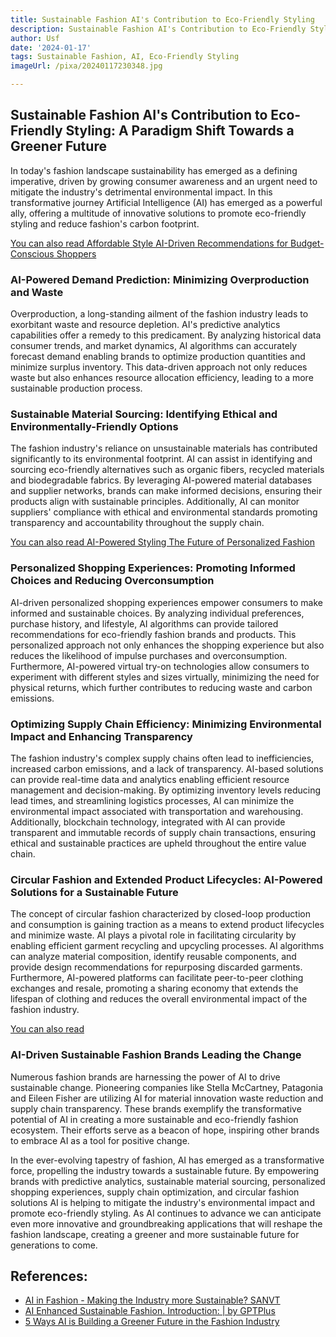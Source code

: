 ```yaml
---
title: Sustainable Fashion AI's Contribution to Eco-Friendly Styling
description: Sustainable Fashion AI's Contribution to Eco-Friendly Styling
author: Usf
date: '2024-01-17'
tags: Sustainable Fashion, AI, Eco-Friendly Styling
imageUrl: /pixa/20240117230348.jpg

---
```

## Sustainable Fashion AI's Contribution to Eco-Friendly Styling: A Paradigm Shift Towards a Greener Future

In today's fashion landscape sustainability has  emerged as a defining imperative, driven by growing consumer awareness and an urgent need to mitigate the  industry's detrimental environmental impact. In this transformative journey Artificial  Intelligence (AI) has emerged as a  powerful ally,  offering a multitude of innovative  solutions to promote eco-friendly styling and reduce  fashion's carbon footprint.

[You  can also read Affordable Style AI-Driven Recommendations for Budget-Conscious Shoppers](Affordable%20Style%20AI-Driven%20Recommendations%20for%20Budget-Conscious%20Shoppers)


### AI-Powered Demand Prediction: Minimizing Overproduction  and Waste

Overproduction, a long-standing ailment of the fashion  industry leads to  exorbitant waste and resource depletion. AI's predictive analytics capabilities offer a remedy to this predicament. By analyzing historical  data  consumer trends, and market dynamics, AI algorithms  can accurately forecast demand  enabling brands to optimize production quantities and minimize  surplus inventory. This data-driven approach not only reduces waste  but also  enhances resource allocation efficiency, leading to a more sustainable production process.

### Sustainable Material Sourcing: Identifying Ethical and Environmentally-Friendly Options

The fashion industry's reliance on unsustainable materials has contributed  significantly to its environmental footprint. AI  can assist in identifying and sourcing eco-friendly alternatives such as organic fibers, recycled  materials and biodegradable fabrics. By leveraging AI-powered  material databases  and  supplier networks, brands can make informed decisions, ensuring their products align with sustainable principles. Additionally, AI can monitor suppliers' compliance with ethical and environmental standards  promoting transparency and accountability throughout the supply chain.

[You can  also read AI-Powered Styling The Future of Personalized  Fashion](AI-Powered%20Styling%20The%20Future%20of%20Personalized%20Fashion)


### Personalized Shopping Experiences: Promoting Informed Choices and Reducing Overconsumption

AI-driven personalized shopping experiences empower consumers to make informed and sustainable choices. By analyzing individual preferences, purchase history, and lifestyle, AI algorithms can provide tailored recommendations  for eco-friendly  fashion brands and products. This personalized approach not only enhances the shopping experience but also reduces the likelihood of  impulse purchases and overconsumption. Furthermore, AI-powered  virtual try-on technologies  allow consumers to experiment with different styles  and sizes virtually, minimizing the  need  for physical  returns,  which further contributes  to reducing waste and carbon emissions.

### Optimizing Supply Chain Efficiency: Minimizing Environmental Impact and Enhancing Transparency

The fashion industry's complex supply chains often lead to inefficiencies, increased carbon emissions, and  a lack of transparency. AI-based solutions can provide real-time data and analytics enabling efficient resource  management and decision-making. By optimizing inventory levels  reducing lead times,  and streamlining logistics processes, AI  can minimize the environmental impact associated  with transportation and warehousing. Additionally, blockchain technology, integrated with AI can provide transparent  and immutable records of supply chain transactions,  ensuring ethical and sustainable practices are upheld throughout the entire  value  chain.

### Circular Fashion  and Extended Product Lifecycles: AI-Powered Solutions for a Sustainable  Future

The concept of circular fashion characterized  by closed-loop production and consumption is gaining traction  as a means to extend product lifecycles and minimize  waste. AI plays  a pivotal role in facilitating circularity by enabling efficient garment recycling and upcycling processes. AI algorithms can analyze material  composition, identify reusable components, and provide design recommendations for repurposing discarded garments. Furthermore,  AI-powered platforms  can facilitate peer-to-peer clothing exchanges and resale, promoting a  sharing economy  that extends the lifespan of clothing and reduces the overall environmental impact of the fashion industry.

[You can also read ]()


### AI-Driven Sustainable Fashion Brands Leading the Change

Numerous fashion brands are harnessing the power of AI to drive sustainable change. Pioneering companies like Stella McCartney, Patagonia and Eileen Fisher are utilizing  AI for material innovation waste reduction and supply chain transparency. These  brands exemplify the transformative potential of AI in creating a more  sustainable and eco-friendly fashion ecosystem.  Their efforts serve as a beacon of hope, inspiring other brands to embrace AI as a tool for positive change.

In the ever-evolving tapestry of fashion, AI has emerged as a transformative force, propelling the industry towards a  sustainable  future. By empowering brands with predictive analytics, sustainable material sourcing, personalized  shopping experiences, supply chain optimization, and circular fashion solutions AI is helping to mitigate the industry's environmental impact and promote eco-friendly styling. As AI continues to  advance we can anticipate even more innovative and groundbreaking  applications that will reshape the fashion landscape, creating a greener and more sustainable future for generations to come.

## References:
- [AI in Fashion - Making the Industry more Sustainable? SANVT](https://sanvt.com/blogs/journal/artificial-intelligence-in-sustainable-fashion)
- [AI Enhanced Sustainable Fashion. Introduction: | by GPTPlus](https://medium.com/@GPTPlus/ai-enhanced-sustainable-fashion-a8d62fd3d62a)
- [5 Ways AI is Building a Greener Future in the Fashion Industry](https://www.linkedin.com/pulse/5-ways-ai-building-greener-future-fashion-industry-itsrever)
